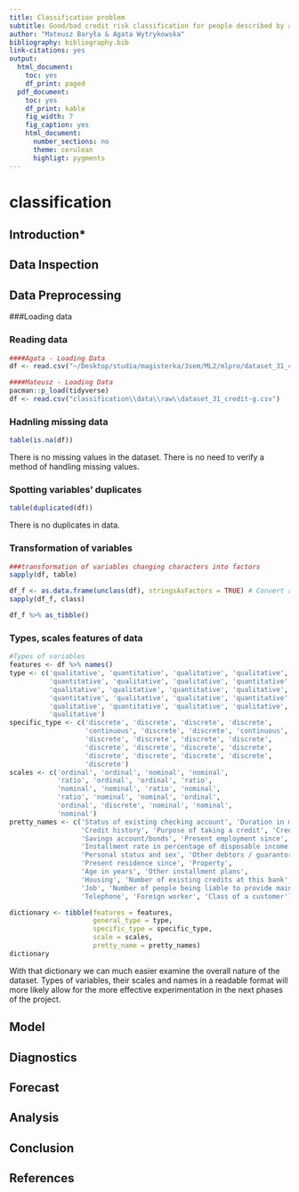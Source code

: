 ```yaml
---
title: Classification problem
subtitle: Good/bad credit risk classification for people described by a set of attributes.
author: "Mateusz Baryła & Agata Wytrykowska"
bibliography: bibliography.bib
link-citations: yes
output:
  html_document:
    toc: yes
    df_print: paged
  pdf_document:
    toc: yes
    df_print: kable
    fig_width: 7
    fig_caption: yes
    html_document:
      number_sections: no
      theme: cerulean
      highligt: pygments
---
```


# classification



## Introduction*



## Data Inspection


## Data Preprocessing
###Loading data

### Reading data 

```r
####Agata - Loading Data
df <- read.csv("~/Desktop/studia/magisterka/3sem/ML2/mlpro/dataset_31_credit-g.csv")

####Mateusz - Loading Data
pacman::p_load(tidyverse)
df <- read.csv("classification\\data\\raw\\dataset_31_credit-g.csv")
```

### Hadnling missing data 

``` r
table(is.na(df))

```

There is no missing values in the dataset. 
There is no need to verify a method of handling missing values. 

### Spotting variables' duplicates 
``` r

table(duplicated(df))
```
There is no duplicates in data. 

### Transformation of variables 
``` r
###transformation of variables changing characters into factors
sapply(df, table)

df_f <- as.data.frame(unclass(df), stringsAsFactors = TRUE) # Convert all character columns into factors
sapply(df_f, class)

df_f %>% as_tibble()
```



### Types, scales features of data 

```r
#Types of variables
features <- df %>% names()
type <- c('qualitative', 'quantitative', 'qualitative', 'qualitative',
          'quantitative', 'qualitative', 'qualitative', 'quantitative',
          'qualitative', 'qualitative', 'quantitative', 'qualitative',
          'quantitative', 'qualitative', 'qualitative', 'quantitative',
          'qualitative', 'quantitative', 'qualitative', 'qualitative',
          'qualitative')
specific_type <- c('discrete', 'discrete', 'discrete', 'discrete',
                   'continuous', 'discrete', 'discrete', 'continuous',
                   'discrete', 'discrete', 'discrete', 'discrete',
                   'discrete', 'discrete', 'discrete', 'discrete',
                   'discrete', 'discrete', 'discrete', 'discrete',
                   'discrete')
scales <- c('ordinal', 'ordinal', 'nominal', 'nominal',
            'ratio', 'ordinal', 'ordinal', 'ratio',
            'nominal', 'nominal', 'ratio', 'nominal',
            'ratio', 'nominal', 'nominal', 'ordinal',
            'ordinal', 'discrete', 'nominal', 'nominal',
            'nominal')
pretty_names <- c('Status of existing checking account', 'Duration in month',
                  'Credit history', 'Purpose of taking a credit', 'Credit amount',
                  'Savings account/bonds', 'Present employment since',
                  'Installment rate in percentage of disposable income',
                  'Personal status and sex', 'Other debtors / guarantors',
                  'Present residence since', 'Property',
                  'Age in years', 'Other installment plans',
                  'Housing', 'Number of existing credits at this bank',
                  'Job', 'Number of people being liable to provide maintenance for',
                  'Telephone', 'Foreign worker', 'Class of a customer')

dictionary <- tibble(features = features,
                     general_type = type,
                     specific_type = specific_type,
                     scale = scales,
                     pretty_name = pretty_names)
dictionary
```
With that dictionary we can much easier examine the overall nature of the dataset. Types of variables, their scales and names in a readable format will more likely allow for the more effective experimentation in the next phases of the project.

## Model

## Diagnostics
<!-- Residuals Error Checking -->

## Forecast

## Analysis

## Conclusion

## References
<!-- This is required to attach the bibliography -->